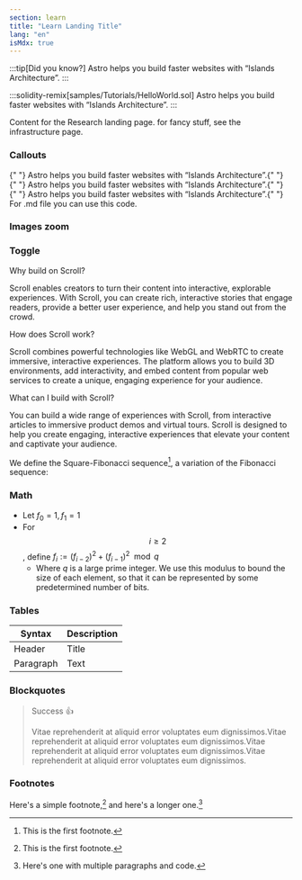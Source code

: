 ```yaml
---
section: learn
title: "Learn Landing Title"
lang: "en"
isMdx: true
---
```



:::tip[Did you know?]
Astro helps you build faster websites with “Islands Architecture”.
:::

:::solidity-remix[samples/Tutorials/HelloWorld.sol]
Astro helps you build faster websites with “Islands Architecture”.
:::

Content for the Research landing page. for fancy stuff, see the infrastructure page.

<CodeSample lang="solidity" src="/samples/Tutorials/Test.sol" />

### Callouts

<Aside type="note" title="note">
  {" "}
  Astro helps you build faster websites with “Islands Architecture”.{" "}
</Aside>
<Aside type="caution" title="caution">
  {" "}
  Astro helps you build faster websites with “Islands Architecture”.{" "}
</Aside>
<Aside type="danger" title="danger">
  {" "}
  Astro helps you build faster websites with “Islands Architecture”.{" "}
</Aside>

<Aside type="tip" title="tip">
  For .md file you can use this code.
</Aside>

### Images zoom

<ClickToZoom src={priceAggr} />

### Toggle

<ToggleElement anchor="Why build on Scroll?">
  <div slot="title">Why build on Scroll?</div>
  <p>
    Scroll enables creators to turn their content into interactive, explorable experiences. With Scroll, you can create
    rich, interactive stories that engage readers, provide a better user experience, and help you stand out from the
    crowd.
  </p>
</ToggleElement>
<ToggleElement anchor="How does Scroll work?">
  <div slot="title">How does Scroll work?</div>
  <p>
    Scroll combines powerful technologies like WebGL and WebRTC to create immersive, interactive experiences. The
    platform allows you to build 3D environments, add interactivity, and embed content from popular web services to
    create a unique, engaging experience for your audience.
  </p>
</ToggleElement>
<ToggleElement anchor="What can I build with Scroll?">
  <div slot="title">What can I build with Scroll?</div>
  <p>
    You can build a wide range of experiences with Scroll, from interactive articles to immersive product demos and
    virtual tours. Scroll is designed to help you create engaging, interactive experiences that elevate your content and
    captivate your audience.
  </p>
</ToggleElement>

We define the Square-Fibonacci sequence[^1], a variation of the Fibonacci sequence:

### Math

- Let $f_0 = 1, f_1 = 1$
- For $$i \geq 2$$, define $f_{i} := (f_{i-2})^2 + (f_{i-1})^2 \mod q$
  - Where $q$ is a large prime integer. We use this modulus to bound the size of each element, so that it can be represented by some predetermined number of bits.

### Tables

| Syntax    | Description |
| --------- | ----------- |
| Header    | Title       |
| Paragraph | Text        |

### Blockquotes

> Success 👍
>
> Vitae reprehenderit at aliquid error voluptates eum dignissimos.Vitae reprehenderit at aliquid error voluptates eum dignissimos.Vitae reprehenderit at aliquid error voluptates eum dignissimos.Vitae reprehenderit at aliquid error voluptates eum dignissimos.

### Footnotes

Here's a simple footnote,[^1] and here's a longer one.[^bignote]

[^1]: This is the first footnote.
[^bignote]: Here's one with multiple paragraphs and code.
